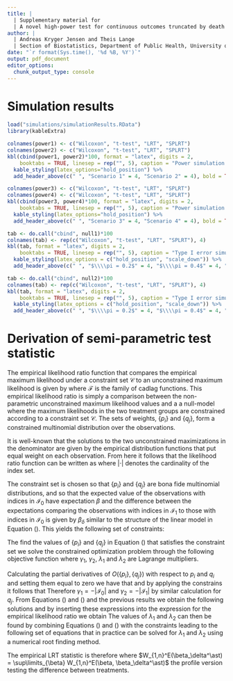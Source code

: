 ```yaml
---
title: | 
  | Supplementary material for
  | A novel high-power test for continuous outcomes truncated by death
author: | 
  | Andreas Kryger Jensen and Theis Lange
  | Section of Biostatistics, Department of Public Health, University of Copenhagen
date: "`r format(Sys.time(), '%d %B, %Y')`"
output: pdf_document
editor_options: 
  chunk_output_type: console
---
```



# Simulation results

```r
load("simulations/simulationResults.RData")
library(kableExtra)

colnames(power1) <- c("Wilcoxon", "t-test", "LRT", "SPLRT")
colnames(power2) <- c("Wilcoxon", "t-test", "LRT", "SPLRT")
kbl(cbind(power1, power2)*100, format = "latex", digits = 2, 
    booktabs = TRUE, linesep = rep("", 5), caption = "Power simulation - scenarios 1 and 2") %>% 
  kable_styling(latex_options="hold_position") %>%
  add_header_above(c(" ", "Scenario 1" = 4, "Scenario 2" = 4), bold = TRUE) 
```

```r
colnames(power3) <- c("Wilcoxon", "t-test", "LRT", "SPLRT")
colnames(power4) <- c("Wilcoxon", "t-test", "LRT", "SPLRT")
kbl(cbind(power3, power4)*100, format = "latex", digits = 2,
    booktabs = TRUE, linesep = rep("", 5), caption = "Power simulation - scenarios 3 and 4") %>% 
  kable_styling(latex_options="hold_position") %>%
  add_header_above(c(" ", "Scenario 3" = 4, "Scenario 4" = 4), bold = TRUE) 
```


```r
tab <- do.call("cbind", null1)*100
colnames(tab) <- rep(c("Wilcoxon", "t-test", "LRT", "SPLRT"), 4)
kbl(tab, format = "latex", digits = 2, 
    booktabs = TRUE, linesep = rep("", 5), caption = "Type I error simulation - scenario 1") %>%
  kable_styling(latex_options = c("hold_position", "scale_down")) %>%
  add_header_above(c(" ", "$\\\\pi = 0.2$" = 4, "$\\\\pi = 0.4$" = 4, "$\\\\pi = 0.6$" = 4, "$\\\\pi = 0.8$" = 4), bold = TRUE, escape = FALSE) 
```

```r
tab <- do.call("cbind", null2)*100
colnames(tab) <- rep(c("Wilcoxon", "t-test", "LRT", "SPLRT"), 4)
kbl(tab, format = "latex", digits = 2, 
    booktabs = TRUE, linesep = rep("", 5), caption = "Type I error simulation - scenario 2") %>%
  kable_styling(latex_options = c("hold_position", "scale_down")) %>%
  add_header_above(c(" ", "$\\\\pi = 0.2$" = 4, "$\\\\pi = 0.4$" = 4, "$\\\\pi = 0.6$" = 4, "$\\\\pi = 0.8$" = 4), bold = TRUE, escape = FALSE) 
```

\newpage

# Derivation of semi-parametric test statistic {-}

The empirical likelihood ratio function that compares the empirical maximum likelihood under a constraint set $\mathcal{C}$ to an  unconstrained maximum likelihood is given by
\begin{align}
R_{1,n}^\text{E}(\mathcal{C}) &=  \frac{\sup\limits_{\left\{p_i\right\}}\left(\prod_{i \in \mathcal{I}_0} p_i \mid \mathcal{C}\right) \sup\limits_{\left\{q_j\right\}}\left(\prod_{j \in \mathcal{I}_1} q_j \mid \mathcal{C} \right)}{\sup\limits_{F \in \mathcal{F}}\prod_{i \in \mathcal{I}_0} F(\left\{Y_i\right\}) \sup\limits_{G \in \mathcal{F}}\prod_{j \in \mathcal{I}_1} G(\left\{Y_j\right\})}
\end{align}
where $\mathcal{F}$ is the family of cadlag functions. This empirical likelihood ratio is simply a comparison between the non-parametric unconstrained maximum likelihood values and a a null-model where the maximum likelihoods in the two treatment groups are constrained according to a constraint set $\mathcal{C}$. The sets of weights, $\left\{p_i\right\}$ and $\left\{q_j\right\}$, form a constrained multinomial distribution over the observations. 

It is well-known that the solutions to the two unconstrained maximizations in the denominator are given by the empirical distribution functions that put equal weight on each observation. From here it follows that the likelihood ratio function can be written as
\begin{align}
R_{1,n}^\text{E}(\mathcal{C}) &= \sup\limits_{\left\{p_i\right\}, \left\{q_j\right\}} \left(\prod_{i \in \mathcal{I}_0} |\mathcal{I}_0|p_i  \prod_{j \in \mathcal{I}_1} |\mathcal{I}_1|q_j \mid \mathcal{C}\right)\label{eq:empiricalLik1}
\end{align}
where $|\cdot|$ denotes the cardinality of the index set. 

The constraint set is chosen so that $\left\{p_i\right\}$ and $\left\{q_j\right\}$ are bona fide multinomial distributions, and so that the expected value of the observations with indices in $\mathcal{I}_0$ have expectation $\beta$ and the difference between the expectations comparing the observations with indices in $\mathcal{I}_1$ to those with indices in $\mathcal{I}_0$ is given by $\beta_\delta$ similar to the structure of the linear model in Equation (\ref{eq:glm2}). This yields the following set of constraints:
\begin{alignat}{3}
 p_i &\geq 0,  &\quad  \sum_{i \in \mathcal{I}_0}p_i &= 1,  &\quad &\sum_{i \in \mathcal{I}_0}p_i (Y_i - \beta) = 0\\	
 q_j &\geq 0,  &\quad  \sum_{j \in \mathcal{I}_1}q_j &= 1,  &\quad &\sum_{j \in \mathcal{I}_1}q_j (Y_j - \beta - \beta_\delta) = 0
\end{alignat}

The find the values of $\left\{p_i\right\}$ and $\left\{q_j\right\}$ in Equation (\ref{eq:empiricalLik1}) that satisfies the constraint set we solve the constrained optimization problem through the following objective function
\begin{align}
  O(\left\{p_i\right\}, \left\{q_j\right\}) &= \sum_{i \in \mathcal{I}_0}\log(|\mathcal{I}_0|p_i) + \sum_{j \in \mathcal{I}_1}\log(|\mathcal{I}_1|q_j) + \gamma_1\left(\sum_{i \in \mathcal{I}_0} p_i - 1\right) + \gamma_2\left(\sum_{j \in \mathcal{I}_1}q_j - 1\right)\\
    &- |\mathcal{I}_0|\lambda_1\sum_{i \in \mathcal{I}_0} p_i(Y_i - \beta) - |\mathcal{I}_1|\lambda_2\sum_{j \in \mathcal{I}_1} q_j(Y_j - \beta - \beta_\delta)\nonumber
\end{align}
where $\gamma_1$, $\gamma_2$, $\lambda_1$ and $\lambda_2$ are Lagrange multipliers. 

Calculating the partial derivatives of $O(\left\{p_i\right\}, \left\{q_j\right\})$ with respect to $p_i$ and $q_i$ and setting them equal to zero we have that
\begin{align}
  0 &= \frac{\partial}{\partial p_i}O(\left\{p_i\right\}, \left\{q_j\right\}) = \frac{1}{p_i} - |\mathcal{I}_0|\lambda_1 (Y_i - \beta) + \gamma_1\label{eq:lambda1}\\
  0 &= \frac{\partial}{\partial q_j}O(\left\{p_i\right\}, \left\{q_j\right\}) = \frac{1}{q_j} - |\mathcal{I}_1|\lambda_2 (Y_j - \beta - \beta_\delta) + \gamma_2\label{eq:lambda2}
\end{align}
and by applying the constrains it follows that
\begin{align}
  0 &= \sum_{i \in \mathcal{I}_0} p_i \frac{\partial O(\left\{p_i\right\}, \left\{q_j\right\})}{\partial p_i}\\
   &= \sum_{i \in \mathcal{I}_0} p_i\left(\frac{1}{p_i} - |\mathcal{I}_0|\lambda_1 (Y_i - \mu) + \gamma_1\right)\nonumber\\
   &= \sum_{i \in \mathcal{I}_0} 1  - |\mathcal{I}_0| \lambda_1\sum_{i \in \mathcal{I}_0}p_i (Y_i - \beta) + \gamma_1 \sum_{i \in \mathcal{I}_0} p_i\nonumber\\
   &= |\mathcal{I}_0| + \gamma_1\nonumber
\end{align}
Therefore $\gamma_1 = -|\mathcal{I}_0|$ and $\gamma_2 = -|\mathcal{I}_1|$ by similar calculation for $q_j$.  From Equations (\ref{eq:lambda1}) and (\ref{eq:lambda2}) and the previous results we obtain the following solutions
\begin{align}
  p_i = \frac{1}{|\mathcal{I}_0|(1 + \lambda_1 (Y_i - \beta))}, \quad q_j = \frac{1}{|\mathcal{I}_1|(1 + \lambda_2 (Y_j - \beta - \beta_\delta))}
\end{align}
and by inserting these expressions into the expression for the empirical likelihood ratio we obtain
\begin{align}
\log R_{1,n}^E(\beta, \beta_\delta) &= \sum_{i \in \mathcal{I}_0} \log(|\mathcal{I}_0| p_i) + \sum_{j \in \mathcal{I}_1}\log(|\mathcal{I}_1| q_j)\\
                    &= \sum_{i \in \mathcal{I}_0}\log \frac{1}{1 + \lambda_1 (Y_i - \beta)} + \sum_{j \in \mathcal{I}_1}\log \frac{1}{1 + \lambda_2 (Y_j - \beta - \beta_\delta)}\nonumber\\
                    &= -\sum_{i \in \mathcal{I}_0}\log \left(1 + \lambda_1 (Y_i - \mu)\right) - \sum_{j \in \mathcal{I}_1}\log\left(1 + \lambda_2 (Y_j - \beta - \beta_\delta)\right)\nonumber
\end{align}
The values of $\lambda_1$ and $\lambda_2$ can then be found by combining Equations (\ref{eq:lambda1}) and (\ref{eq:lambda2}) with the constraints leading to the following set of equations
\begin{align}
  |\mathcal{I}_0|^{-1}\sum_{i \in \mathcal{I}_0} \frac{Y_i - \beta}{1 + \lambda_1 (Y_i - \beta)} = 0, \quad |\mathcal{I}_1|^{-1}\sum_{j \in \mathcal{I}_1}\frac{Y_j - \beta - \beta_\delta}{1 + \lambda_2 (Y_j - \beta - \beta_\delta)} = 0
\end{align}
that in practice can be solved for $\lambda_1$ and $\lambda_2$ using a numerical root finding method.

The empirical LRT statistic is therefore
\begin{align}
  W_{1,n}^E(\beta, \beta_\delta) &= -2\log R_{1,n}^E(\beta, \beta_\delta)\\
                 &= 2\left(\sum_{i \in \mathcal{I}_0}\log \left(1 + \lambda_1 (Y_i - \beta)\right) + \sum_{j \in \mathcal{I}_1}\log\left(1 + \lambda_2 (Y_j - \beta - \beta_\delta)\right)\right)\nonumber
\end{align}
where $W_{1,n}^E(\beta_\delta^\ast) = \sup\limits_{\beta} W_{1,n}^E(\beta, \beta_\delta^\ast)$ the profile version testing the difference between treatments.

